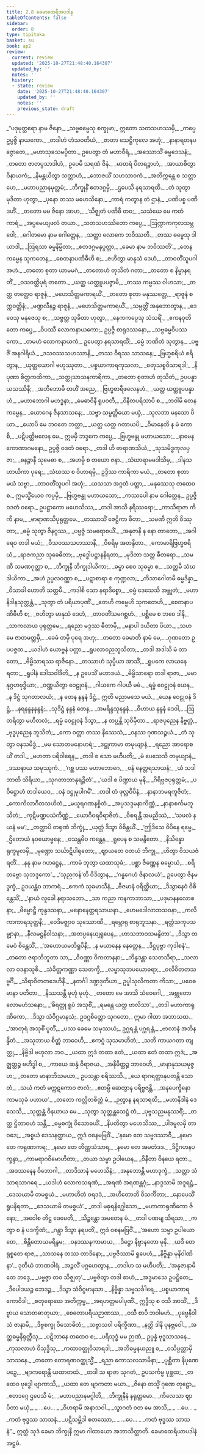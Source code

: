 ```yaml
---
title: 2.8 ခေမာထေရီအပဒါန
tableOfContents: false
sidebar:
  order: 8
type: tipitaka
basket: su
book: ap2
review:
  current: review
  updated: '2025-10-27T21:48:40.164307'
  updated_by: ''
  notes: ''
  history:
  - state: review
    date: '2025-10-27T21:48:40.164307'
    updated_by: ''
    notes: ''
    previous_state: draft
---
```



<ReviewStatus review={frontmatter.review} showDetails={true} />

<HypothesisAnnotation frontmatter={frontmatter} />

<DynamicBreadcrumb />

<Division number="289" book="ap2" e="ch" v="20" p="136">

<Paragraph number="460" type="verses" book="ap2">
_“ပဒုမုတ္တရော နာမ ဇိနော,_  
_သဗ္ဗဓမ္မေသု စက္ခုမာ;_  
ဣတော သတသဟဿမှိ,_  
_ကပ္ပေ ဥပ္ပဇ္ဇိ နာယကော._  

</Paragraph>

</Division>
<Division number="290" book="ap2" e="ch" v="20" p="136">

<Paragraph number="461" type="verses" book="ap2">
_တဒါဟံ ဟံသဝတိယံ,_  
_ဇာတာ သေဋ္ဌိကုလေ အဟုံ;_  
_နာနာရတနပဇ္ဇောတေ,_  
_မဟာသုခသမပ္ပိတာ._  

</Paragraph>

</Division>
<Division number="291" book="ap2" e="ch" v="20" p="136">

<Paragraph number="462" book="ap2">
ဥပေတွာ တံ မဟာဝီရံ,_  
_အဿောသိံ ဓမ္မဒေသနံ;_  
_တတော ဇာတပ္ပသာဒါဟံ,_  
ဥပေမိ သရဏံ ဇိနံ._  

</Paragraph>

</Division>
<Division number="292" book="ap2" e="ch" v="20" p="136">

<Paragraph number="463" type="verses" book="ap2">
_မာတရံ ပိတရဉ္စာဟံ,_  
_အာယာစိတွာ ဝိနာယကံ;_  
_နိမန္တယိတွာ သတ္တာဟံ,_  
_ဘောဇယိံ သဟသာဝကံ._  

</Paragraph>

</Division>
<Division number="293" book="ap2" e="ch" v="20" p="136">

<Paragraph number="464" type="verses" book="ap2">
_အတိက္ကန္တေ စ သတ္တာဟေ,_  
_မဟာပညာနမုတ္တမံ;_  
_ဘိက္ခုနိံ ဧတဒဂ္ဂမှိ,_  
_ဌပေသိ နရသာရထိ._  

</Paragraph>

</Division>
<Division number="294" book="ap2" e="ch" v="20" p="136">

<Paragraph number="465" type="verses" book="ap2">
_တံ သုတွာ မုဒိတာ ဟုတွာ,_  
_ပုနော တဿ မဟေသိနော;_  
_ကာရံ ကတွာန တံ ဌာနံ,_  
_ပဏိပစ္စ ပဏီဒဟိံ._  

</Paragraph>

</Division>
<Division number="295" book="ap2" e="ch" v="20" p="137">

<Paragraph number="466" type="verses" book="ap2">
_တတော မမ ဇိနော အာဟ,_  
_‘သိဇ္ဈတံ ပဏိဓီ တဝ;_  
_သသံဃေ မေ ကတံ ကာရံ,_  
_အပ္ပမေယျဖလံ တယာ._  

</Paragraph>

</Division>
<Division number="296" book="ap2" e="ch" v="20" p="137">

<Paragraph number="467" type="verses" book="ap2">
_သတသဟဿိတော ကပ္ပေ,_  
_ဩက္ကာကကုလသမ္ဘဝေါ;_  
_ဂေါတမော နာမ ဂေါတ္တေန,_  
_သတ္ထာ လောကေ ဘဝိဿတိ._  

</Paragraph>

</Division>
<Division number="297" book="ap2" e="ch" v="20" p="137">

<Paragraph number="468" type="verses" book="ap2">
_တဿ ဓမ္မေသု ဒါယာဒါ,_  
_ဩရသာ ဓမ္မနိမ္မိတာ;_  
_ဧတဒဂ္ဂမနုပ္ပတ္တာ,_  
_ခေမာ နာမ ဘဝိဿတိ’._  

</Paragraph>

</Division>
<Division number="298" book="ap2" e="ch" v="20" p="137">

<Paragraph number="469" type="verses" book="ap2">
_တေန ကမ္မေန သုကတေန,_  
_စေတနာပဏိဓီဟိ စ;_  
_ဇဟိတွာ မာနုသံ ဒေဟံ,_  
_တာဝတိံသူပဂါ အဟံ._  

</Paragraph>

</Division>
<Division number="299" book="ap2" e="ch" v="20" p="137">

<Paragraph number="470" type="verses" book="ap2">
_တတော စုတာ ယာမမဂံ,_  
_တတောဟံ တုသိတံ ဂတာ;_  
_တတော စ နိမ္မာနရတိံ,_  
_ဝသဝတ္တိပုရံ တတော._  

</Paragraph>

</Division>
<Division number="300" book="ap2" e="ch" v="20" p="137">

<Paragraph number="471" type="verses" book="ap2">
_ယတ္ထ ယတ္ထူပပဇ္ဇာမိ,_  
_တဿ ကမ္မဿ ဝါဟသာ;_  
_တတ္ထ တတ္ထေဝ ရာဇူနံ,_  
_မဟေသိတ္တမကာရယိံ._  

</Paragraph>

</Division>
<Division number="301" book="ap2" e="ch" v="20" p="137">

<Paragraph number="472" type="verses" book="ap2">
_တတော စုတာ မနုဿတ္တေ,_  
_ရာဇူနံ စက္ကဝတ္တိနံ;_  
_မဏ္ဍလီနဉ္စ ရာဇူနံ,_  
_မဟေသိတ္တမကာရယိံ._  

</Paragraph>

</Division>
<Division number="302" book="ap2" e="ch" v="20" p="137">

<Paragraph number="473" type="verses" book="ap2">
_သမ္ပတ္တိံ အနုဘောတွာန,_  
_ဒေဝေသု မနုဇေသု စ;_  
_သဗ္ဗတ္ထ သုခိတာ ဟုတွာ,_  
_နေကကပ္ပေသု သံသရိံ._  

</Paragraph>

</Division>
<Division number="303" book="ap2" e="ch" v="20" p="137">

<Paragraph number="474" type="verses" book="ap2">
_ဧကနဝုတိတော ကပ္ပေ,_  
_ဝိပဿီ လောကနာယကော;_  
ဥပ္ပဇ္ဇိ စာရုဒဿနော,_  
_သဗ္ဗဓမ္မဝိပဿကော._  

</Paragraph>

</Division>
<Division number="304" book="ap2" e="ch" v="20" p="137">

<Paragraph number="475" type="verses" book="ap2">
_တမဟံ လောကနာယကံ,_  
ဥပေတွာ နရသာရထိံ;_  
_ဓမ္မံ ဘဏိတံ သုတွာန,_  
_ပဗ္ဗဇိံ အနဂါရိယံ._  

</Paragraph>

</Division>
<Division number="305" book="ap2" e="ch" v="20" p="137">

<Paragraph number="476" type="verses" book="ap2">
_ဒသဝဿသဟဿာနိ,_  
_တဿ ဝီရဿ သာသနေ;_  
_ဗြဟ္မစရိယံ စရိတွာန,_  
_ယုတ္တယောဂါ ဗဟုဿုတာ._  

</Paragraph>

</Division>
<Division number="306" book="ap2" e="ch" v="20" p="138">

<Paragraph number="477" type="verses" book="ap2">
_ပစ္စယာကာရကုသလာ,_  
_စတုသစ္စဝိသာရဒါ;_  
_နိပုဏာ စိတ္တကထိကာ,_  
_သတ္ထုသာသနကာရိကာ._  

</Paragraph>

</Division>
<Division number="307" book="ap2" e="ch" v="20" p="138">

<Paragraph number="478" type="verses" book="ap2">
_တတော စုတာဟံ တုသိတံ,_  
ဥပပန္နာ ယသဿိနီ;_  
_အဘိဘောမိ တဟိံ အညေ,_  
_ဗြဟ္မစာရီဖလေနဟံ._  

</Paragraph>

</Division>
<Division number="308" book="ap2" e="ch" v="20" p="138">

<Paragraph number="479" type="verses" book="ap2">
_ယတ္ထ ယတ္ထူပပန္နာဟံ,_  
_မဟာဘောဂါ မဟဒ္ဓနာ;_  
_မေဓာဝိနီ ရူပဝတီ,_  
_ဝိနီတပရိသာပိ စ._  

</Paragraph>

</Division>
<Division number="309" book="ap2" e="ch" v="20" p="138">

<Paragraph number="480" type="verses" book="ap2">
_ဘဝါမိ တေန ကမ္မေန,_  
_ယောဂေန ဇိနသာသနေ;_  
_သဗ္ဗာ သမ္ပတ္တိယော မယှံ,_  
_သုလဘာ မနသော ပိယာ._  

</Paragraph>

</Division>
<Division number="310" book="ap2" e="ch" v="20" p="138">

<Paragraph number="481" type="verses" book="ap2">
_ယောပိ မေ ဘဝတေ ဘတ္တာ,_  
_ယတ္ထ ယတ္ထ ဂတာယပိ;_  
_ဝိမာနေတိ န မံ ကောစိ,_  
_ပဋိပတ္တိဗလေန မေ._  

</Paragraph>

</Division>
<Division number="311" book="ap2" e="ch" v="20" p="138">

<Paragraph number="482" book="ap2">
ဣမမှိ ဘဒ္ဒကေ ကပ္ပေ,_  
_ဗြဟ္မဗန္ဓု မဟာယသော;_  
_နာမေန ကောဏာဂမနော,_  
ဥပ္ပဇ္ဇိ ဝဒတံ ဝရော._  

</Paragraph>

</Division>
<Division number="312" book="ap2" e="ch" v="20" p="138">

<Paragraph number="483" type="verses" book="ap2">
_တဒါ ဟိ ဗာရာဏသိယံ,_  
_သုသမိဒ္ဓကုလပ္ပဇာ;_  
_ဓနဉ္ဇာနီ သုမေဓာ စ,_  
_အဟမ္ပိ စ တယော ဇနာ._  

</Paragraph>

</Division>
<Division number="313" book="ap2" e="ch" v="20" p="138">

<Paragraph number="484" type="verses" book="ap2">
_သံဃာရာမမဒါသိမှ,_  
_ဒါနသဟာယိကာ ပုရေ;_  
_သံဃဿ စ ဝိဟာရမ္ပိ,_  
ဥဒ္ဒိဿ ကာရိကာ မယံ._  

</Paragraph>

</Division>
<Division number="314" book="ap2" e="ch" v="20" p="138">

<Paragraph number="485" type="verses" book="ap2">
_တတော စုတာ မယံ သဗ္ဗာ,_  
_တာဝတိံသူပဂါ အဟုံ;_  
_ယသသာ အဂ္ဂတံ ပတ္တာ,_  
_မနုဿေသု တထေဝ စ._  

</Paragraph>

</Division>
<Division number="315" book="ap2" e="ch" v="20" p="138">

<Paragraph number="486" book="ap2">
ဣမသ္မိံယေဝ ကပ္ပမှိ,_  
_ဗြဟ္မဗန္ဓု မဟာယသော;_  
_ကဿပေါ နာမ ဂေါတ္တေန,_  
ဥပ္ပဇ္ဇိ ဝဒတံ ဝရော._  

</Paragraph>

</Division>
<Division number="316" book="ap2" e="ch" v="20" p="138">

<Paragraph number="487" type="verses" book="ap2">
ဥပဋ္ဌာကော မဟေသိဿ,_  
_တဒါ အာသိ နရိဿရော;_  
_ကာသိရာဇာ ကိကီ နာမ,_  
_ဗာရာဏသိပုရုတ္တမေ._  

</Paragraph>

</Division>
<Division number="317" book="ap2" e="ch" v="20" p="138">

<Paragraph number="488" type="verses" book="ap2">
_တဿာသိံ ဇေဋ္ဌိကာ ဓီတာ,_  
_သမဏီ ဣတိ ဝိဿုတာ;_  
_ဓမ္မံ သုတွာ ဇိနဂ္ဂဿ,_  
_ပဗ္ဗဇ္ဇံ သမရောစယိံ._  

</Paragraph>

</Division>
<Division number="318" book="ap2" e="ch" v="20" p="138">

<Paragraph number="489" type="verses" book="ap2">
_အနုဇာနိ န နော တာတော,_  
_အဂါရေဝ တဒါ မယံ;_  
_ဝီသဝဿသဟဿာနိ,_  
_ဝိစရိမှ အတန္ဒိတာ._  

</Paragraph>

</Division>
<Division number="319" book="ap2" e="ch" v="20" p="139">

<Paragraph number="490" type="verses" book="ap2">
_ကောမာရိဗြဟ္မစရိယံ,_  
_ရာဇကညာ သုခေဓိတာ;_  
_ဗုဒ္ဓေါပဋ္ဌာနနိရတာ,_  
_မုဒိတာ သတ္တ ဓီတရော._  

</Paragraph>

</Division>
<Division number="320" book="ap2" e="ch" v="20" p="139">

<Paragraph number="491" type="verses" book="ap2">
_သမဏီ သမဏဂုတ္တာ စ,_  
_ဘိက္ခုနီ ဘိက္ခုဒါယိကာ;_  
_ဓမ္မာ စေဝ သုဓမ္မာ စ,_  
_သတ္တမီ သံဃဒါယိကာ._  

</Paragraph>

</Division>
<Division number="321" book="ap2" e="ch" v="20" p="139">

<Paragraph number="492" type="verses" book="ap2">
_အဟံ ဥပ္ပလဝဏ္ဏာ စ,_  
_ပဋာစာရာ စ ကုဏ္ဍလာ;_  
_ကိသာဂေါတမီ ဓမ္မဒိန္နာ,_  
_ဝိသာခါ ဟောတိ သတ္တမီ._  

</Paragraph>

</Division>
<Division number="322" book="ap2" e="ch" v="20" p="139">

<Paragraph number="493" type="verses" book="ap2">
_ကဒါစိ သော နရာဒိစ္စော,_  
_ဓမ္မံ ဒေသေသိ အဗ္ဘုတံ;_  
_မဟာနိဒါနသုတ္တန္တံ,_  
_သုတွာ တံ ပရိယာပုဏိံ._  

</Paragraph>

</Division>
<Division number="323" book="ap2" e="ch" v="20" p="139">

<Paragraph number="494" type="verses" book="ap2">
_တေဟိ ကမ္မေဟိ သုကတေဟိ,_  
_စေတနာပဏိဓီဟိ စ;_  
_ဇဟိတွာ မာနုသံ ဒေဟံ,_  
_တာဝတိံသမဂစ္ဆဟံ._  

</Paragraph>

</Division>
<Division number="324" book="ap2" e="ch" v="20" p="139">

<Paragraph number="495" type="verses" book="ap2">
_ပစ္ဆိမေ စ ဘဝေ ဒါနိ,_  
_သာကလာယ ပုရုတ္တမေ;_  
_ရညော မဒ္ဒဿ ဓီတာမှိ,_  
_မနာပါ ဒယိတာ ပိယာ._  

</Paragraph>

</Division>
<Division number="325" book="ap2" e="ch" v="20" p="139">

<Paragraph number="496" type="verses" book="ap2">
_သဟ မေ ဇာတမတ္တမှိ,_  
_ခေမံ တမှိ ပုရေ အဟု;_  
_တတော ခေမာတိ နာမံ မေ,_  
_ဂုဏတော ဥပပဇ္ဇထ._  

</Paragraph>

</Division>
<Division number="326" book="ap2" e="ch" v="20" p="139">

<Paragraph number="497" type="verses" book="ap2">
_ယဒါဟံ ယောဗ္ဗနံ ပတ္တာ,_  
_ရူပလာဝညဘူသိတာ;_  
_တဒါ အဒါသိ မံ တာတော,_  
_ဗိမ္ဗိသာရဿ ရာဇိနော._  

</Paragraph>

</Division>
<Division number="327" book="ap2" e="ch" v="20" p="139">

<Paragraph number="498" type="verses" book="ap2">
_တဿာဟံ သုပ္ပိယာ အာသိံ,_  
_ရူပကေ လာယနေ ရတာ;_  
_ရူပါနံ ဒေါသဝါဒီတိ,_  
_န ဥပေသိံ မဟာဒယံ._  

</Paragraph>

</Division>
<Division number="328" book="ap2" e="ch" v="20" p="139">

<Paragraph number="499" type="verses" book="ap2">
_ဗိမ္ဗိသာရော တဒါ ရာဇာ,_  
_မမာနုဂ္ဂဟဗုဒ္ဓိယာ;_  
_ဝဏ္ဏယိတွာ ဝေဠုဝနံ,_  
_ဂါယကေ ဂါပယီ မမံ._  

</Paragraph>

</Division>
<Division number="329" book="ap2" e="ch" v="20" p="139">

<Paragraph number="500" type="verses" book="ap2">
_ရမ္မံ ဝေဠုဝနံ ယေန,_  
_န ဒိဋ္ဌံ သုဂတာလယံ;_  
_န တေန နန္ဒနံ ဒိဋ္ဌံ,_  
ဣတိ မညာမသေ မယံ._  

</Paragraph>

</Division>
<Division number="330" book="ap2" e="ch" v="20" p="139">

<Paragraph number="501" type="verses" book="ap2">
_ယေန ဝေဠုဝနံ ဒိဋ္ဌံ,_  
_နရနန္ဒနနန္ဒနံ;_  
_သုဒိဋ္ဌံ နန္ဒနံ တေန,_  
_အမရိန္ဒသုနန္ဒနံ._  

</Paragraph>

</Division>
<Division number="331" book="ap2" e="ch" v="20" p="140">

<Paragraph number="502" type="verses" book="ap2">
_ဝိဟာယ နန္ဒနံ ဒေဝါ,_  
_ဩတရိတွာ မဟီတလံ;_  
_ရမ္မံ ဝေဠုဝနံ ဒိသွာ,_  
_န တပ္ပန္တိ သုဝိမှိတာ._  

</Paragraph>

</Division>
<Division number="332" book="ap2" e="ch" v="20" p="140">

<Paragraph number="503" type="verses" book="ap2">
_ရာဇပုညေန နိဗ္ဗတ္တံ,_  
_ဗုဒ္ဓပုညေန ဘူသိတံ;_  
_ကော ဝတ္တာ တဿ နိဿေသံ,_  
_ဝနဿ ဂုဏသဉ္စယံ._  

</Paragraph>

</Division>
<Division number="333" book="ap2" e="ch" v="20" p="140">

<Paragraph number="504" type="verses" book="ap2">
_တံ သုတွာ ဝနသမိဒ္ဓံ,_  
_မမ သောတမနောဟရံ;_  
_ဒဋ္ဌုကာမာ တမုယျာနံ,_  
_ရညော အာရောစယိံ တဒါ._  

</Paragraph>

</Division>
<Division number="334" book="ap2" e="ch" v="20" p="140">

<Paragraph number="505" type="verses" book="ap2">
_မဟတာ ပရိဝါရေန,_  
_တဒါ စ သော မဟီပတိ;_  
_မံ ပေသေသိ တမုယျာနံ,_  
_ဒဿနာယ သမုဿုကံ._  

</Paragraph>

</Division>
<Division number="335" book="ap2" e="ch" v="20" p="140">

<Paragraph number="506" type="verses" book="ap2">
_‘ဂစ္ဆ ပဿ မဟာဘောဂေ,_  
_ဝနံ နေတ္တရသာယနံ;_  
_ယံ သဒါ ဘာတိ သိရိယာ,_  
_သုဂတာဘာနုရဉ္ဇိတံ’._  

</Paragraph>

</Division>
<Division number="336" book="ap2" e="ch" v="20" p="140">

<Paragraph number="507" type="verses" book="ap2">
_‘ယဒါ စ ပိဏ္ဍာယ မုနိ,_  
_ဂိရိဗ္ဗဇပုရုတ္တမံ;_  
_ပဝိဋ္ဌောဟံ တဒါယေဝ,_  
_ဝနံ ဒဋ္ဌုမုပါဂမိံ’._  

</Paragraph>

</Division>
<Division number="337" book="ap2" e="ch" v="20" p="140">

<Paragraph number="508" type="verses" book="ap2">
_တဒါ တံ ဖုလ္လဝိပိနံ,_  
_နာနာဘမရကူဇိတံ;_  
_ကောကိလာဂီတသဟိတံ,_  
_မယူရဂဏနစ္စိတံ._  

</Paragraph>

</Division>
<Division number="338" book="ap2" e="ch" v="20" p="140">

<Paragraph number="509" type="verses" book="ap2">
_အပ္ပသဒ္ဒမနာကိဏ္ဏံ,_  
_နာနာစင်္ကမဘူသိတံ;_  
_ကုဋိမဏ္ဍပသံကိဏ္ဏံ,_  
_ယောဂီဝရဝိရာဇိတံ._  

</Paragraph>

</Division>
<Division number="339" book="ap2" e="ch" v="20" p="140">

<Paragraph number="510" type="verses" book="ap2">
_ဝိစရန္တီ အမညိဿံ,_  
_‘သဖလံ နယနံ မမ’;_  
_တတ္ထာပိ တရုဏံ ဘိက္ခုံ,_  
_ယုတ္တံ ဒိသွာ ဝိစိန္တယိံ._  

</Paragraph>

</Division>
<Division number="340" book="ap2" e="ch" v="20" p="140">

<Paragraph number="511" type="verses" book="ap2">
_‘ဤဒိသေ ဝိပိနေ ရမ္မေ,_  
_ဌိတောယံ နဝယောဗ္ဗနေ;_  
_ဝသန္တမိဝ ကန္တေန,_  
_ရူပေန စ သမနွိတော._  

</Paragraph>

</Division>
<Division number="341" book="ap2" e="ch" v="20" p="140">

<Paragraph number="512" type="verses" book="ap2">
_နိသိန္နော ရုက္ခမူလမှိ,_  
_မုဏ္ဍော သင်္ဃာဋိပါရုတော;_  
_ဈာယတေ ဝတယံ ဘိက္ခု,_  
_ဟိတွာ ဝိသယဇံ ရတိံ._  

</Paragraph>

</Division>
<Division number="342" book="ap2" e="ch" v="20" p="140">

<Paragraph number="513" type="verses" book="ap2">
_နနု နာမ ဂဟဋ္ဌေန,_  
_ကာမံ ဘုတွာ ယထာသုခံ;_  
_ပစ္ဆာ ဇိဏ္ဏေန ဓမ္မောယံ,_  
_စရိတဗ္ဗော သုဘဒ္ဒကော’._  

</Paragraph>

</Division>
<Division number="343" book="ap2" e="ch" v="20" p="140">

<Paragraph number="514" book="ap2">
_‘သုညကန်’တိ ဝိဒိတွာန,_  
_‘ဂန္ဓဂေဟံ ဇိနာလယံ’;_  
ဥပေတွာ ဇိနမဒ္ဒက္ခံ,_  
ဥဒယန္တံဝ ဘာကရံ._  

</Paragraph>

</Division>
<Division number="344" book="ap2" e="ch" v="20" p="141">

<Paragraph number="515" type="verses" book="ap2">
_ဧကကံ သုခမာသီနံ,_  
_ဗီဇမာနံ ဝရိတ္ထိယာ;_  
_ဒိသွာနေဝံ ဝိစိန္တေသိံ,_  
_‘နာယံ လူခေါ နရာသဘော._  

</Paragraph>

</Division>
<Division number="345" book="ap2" e="ch" v="20" p="141">

<Paragraph number="516" type="verses" book="ap2">
_သာ ကညာ ကနကာဘာသာ,_  
_ပဒုမာနနလောစနာ;_  
_ဗိမ္ဗောဋ္ဌီ ကုန္ဒဒသနာ,_  
_မနောနေတ္တရသာယနာ._  

</Paragraph>

</Division>
<Division number="346" book="ap2" e="ch" v="20" p="141">

<Paragraph number="517" type="verses" book="ap2">
_ဟေမဒေါလာဘသဝနာ,_  
_ကလိကာကာရသုတ္ထနီ;_  
_ဝေဒိမဇ္ဈာဝ သုဿောဏီ,_  
_ရမ္ဘောရု စာရုဘူသနာ._  

</Paragraph>

</Division>
<Division number="347" book="ap2" e="ch" v="20" p="141">

<Paragraph number="518" type="verses" book="ap2">
_ရတ္တံသကုပသမ္ဗျာနာ,_  
_နီလမဋ္ဌနိဝါသနာ;_  
_အတပ္ပနေယျရူပေန,_  
_ဟာသဘာဝသမနွိတာ’._  

</Paragraph>

</Division>
<Division number="348" book="ap2" e="ch" v="20" p="141">

<Paragraph number="519" type="verses" book="ap2">
_ဒိသွာ တမေဝံ စိန္တေသိံ,_  
_‘အဟောယမဘိရူပိနီ;_  
_န မယာနေန နေတ္တေန,_  
_ဒိဋ္ဌပုဗ္ဗာ ကုဒါစနံ’._  

</Paragraph>

</Division>
<Division number="349" book="ap2" e="ch" v="20" p="141">

<Paragraph number="520" type="verses" book="ap2">
_တတော ဇရာဘိဘူတာ သာ,_  
_ဝိဝဏ္ဏာ ဝိကတာနနာ;_  
_ဘိန္နဒန္တာ သေတသိရာ,_  
_သလာလာ ဝဒနာသုစိ._  

</Paragraph>

</Division>
<Division number="350" book="ap2" e="ch" v="20" p="141">

<Paragraph number="521" type="verses" book="ap2">
_သံခိတ္တကဏ္ဏာ သေတက္ခီ,_  
_လမ္ဗာသုဘပယောဓရာ;_  
_ဝလိဝိတတသဗ္ဗင်္ဂီ,_  
_သိရာဝိတတဒေဟိနီ._  

</Paragraph>

</Division>
<Division number="351" book="ap2" e="ch" v="20" p="141">

<Paragraph number="522" type="verses" book="ap2">
_နတင်္ဂါ ဒဏ္ဍဒုတိယာ,_  
ဥပ္ဖါသုလိကတာ ကိသာ;_  
_ပဝေဓမာနာ ပတိတာ,_  
_နိဿသန္တီ မုဟုံ မုဟုံ._  

</Paragraph>

</Division>
<Division number="352" book="ap2" e="ch" v="20" p="141">

<Paragraph number="523" type="verses" book="ap2">
_တတော မေ အာသိ သံဝေဂေါ,_  
_အဗ္ဘုတော လောမဟံသနော;_  
_‘ဓိရတ္ထု ရူပံ အသုစိံ,_  
_ရမန္တေ ယတ္ထ ဗာလိသာ’._  

</Paragraph>

</Division>
<Division number="353" book="ap2" e="ch" v="20" p="141">

<Paragraph number="524" book="ap2">
_တဒါ မဟာကာရုဏိကော,_  
_ဒိသွာ သံဝိဂ္ဂမာနသံ;_  
ဥဒဂ္ဂစိတ္တော သုဂတော,_  
ဣမာ ဂါထာ အဘာသထ._  

</Paragraph>

</Division>
<Division number="354" book="ap2" e="ch" v="20" p="141">

<Paragraph number="525" type="verses" book="ap2">
_‘အာတုရံ အသုစိံ ပူတိံ,_  
_ပဿ ခေမေ သမုဿယံ;_  
ဥဂ္ဃရန္တံ ပဂ္ဃရန္တံ,_  
_ဗာလာနံ အဘိနန္ဒိတံ._  

</Paragraph>

</Division>
<Division number="355" book="ap2" e="ch" v="20" p="141">

<Paragraph number="526" type="verses" book="ap2">
_အသုဘာယ စိတ္တံ ဘာဝေဟိ,_  
_ဧကဂ္ဂံ သုသမာဟိတံ;_  
_သတိ ကာယဂတာ တျတ္ထု,_  
_နိဗ္ဗိဒါ ဗဟုလာ ဘဝ._  

</Paragraph>

</Division>
<Division number="356" book="ap2" e="ch" v="20" p="141">

<Paragraph number="527" type="verses" book="ap2">
_ယထာ ဣဒံ တထာ ဧတံ,_  
_ယထာ ဧတံ တထာ ဣဒံ;_  
_အဇ္ဈတ္တဉ္စ ဗဟိဒ္ဓါ စ,_  
_ကာယေ ဆန္ဒံ ဝိရာဇယ._  

</Paragraph>

</Division>
<Division number="357" book="ap2" e="ch" v="20" p="142">

<Paragraph number="528" type="verses" book="ap2">
_အနိမိတ္တဉ္စ ဘာဝေဟိ,_  
_မာနာနုသယမုဇ္ဇဟ;_  
_တတော မာနာဘိသမယာ,_  
ဥပသန္တာ စရိဿသိ._  

</Paragraph>

</Division>
<Division number="358" book="ap2" e="ch" v="20" p="142">

<Paragraph number="529" type="verses" book="ap2">
_ယေ ရာဂရတ္တာနုပတန္တိ သောတံ,_  
_သယံ ကတံ မက္ကဋကောဝ ဇာလံ;_  
_ဧတမ္ပိ ဆေတွာန ပရိဗ္ဗဇန္တိ,_  
_အနပေက္ခိနော ကာမသုခံ ပဟာယ’._  

</Paragraph>

</Division>
<Division number="359" book="ap2" e="ch" v="20" p="142">

<Paragraph number="530" type="verses" book="ap2">
_တတော ကလ္လိတစိတ္တံ မံ,_  
_ဉတွာန နရသာရထိ;_  
_မဟာနိဒါနံ ဒေသေသိ,_  
_သုတ္တန္တံ ဝိနယာယ မေ._  

</Paragraph>

</Division>
<Division number="360" book="ap2" e="ch" v="20" p="142">

<Paragraph number="531" type="verses" book="ap2">
_သုတွာ သုတ္တန္တသေဋ္ဌံ တံ,_  
_ပုဗ္ဗသညမနုဿရိံ;_  
_တတ္ထ ဌိတာဝဟံ သန္တီ,_  
_ဓမ္မစက္ခုံ ဝိသောဓယိံ._  

</Paragraph>

</Division>
<Division number="361" book="ap2" e="ch" v="20" p="142">

<Paragraph number="532" type="verses" book="ap2">
_နိပတိတွာ မဟေသိဿ,_  
_ပါဒမူလမှိ တာဝဒေ;_  
_အစ္စယံ ဒေသနတ္ထာယ,_  
ဣဒံ ဝစနမဗြဝိံ._  

</Paragraph>

</Division>
<Division number="362" book="ap2" e="ch" v="20" p="142">

<Paragraph number="533" type="verses" book="ap2">
_‘နမော တေ သဗ္ဗဒဿာဝီ,_  
_နမော တေ ကရုဏာကရ;_  
_နမော တေ တိဏ္ဏသံသာရ,_  
_နမော တေ အမတံဒဒ._  

</Paragraph>

</Division>
<Division number="363" book="ap2" e="ch" v="20" p="227">

<Paragraph number="534" type="verses" book="ap2">
_ဒိဋ္ဌိဂဟနပက္ခန္ဒာ,_  
_ကာမရာဂဝိမောဟိတာ;_  
_တယာ သမ္မာ ဥပါယေန,_  
_ဝိနီတာ ဝိနယေ ရတာ._  

</Paragraph>

</Division>
<Division number="364" book="ap2" e="ch" v="20" p="227">

<Paragraph number="535" type="verses" book="ap2">
_အဒဿနေန ဝိဘောဂါ,_  
_တာဒိသာနံ မဟေသိနံ;_  
_အနုဘောန္တိ မဟာဒုက္ခံ,_  
_သတ္တာ သံသာရသာဂရေ._  

</Paragraph>

</Division>
<Division number="365" book="ap2" e="ch" v="20" p="227">

<Paragraph number="536" type="verses" book="ap2">
_ယဒါဟံ လောကသရဏံ,_  
_အရဏံ အရဏန္တဂုံ;_  
_နာဒ္ဒသာမိ အဒူရဋ္ဌံ,_  
_ဒေသယာမိ တမစ္စယံ._  

</Paragraph>

</Division>
<Division number="366" book="ap2" e="ch" v="20" p="228">

<Paragraph number="537" type="verses" book="ap2">
_မဟာဟိတံ ဝရဒဒံ,_  
_အဟိတောတိ ဝိသင်္ကိတာ;_  
_နောပေသိံ ရူပနိရတာ,_  
_ဒေသယာမိ တမစ္စယံ’._  

</Paragraph>

</Division>
<Division number="367" book="ap2" e="ch" v="20" p="228">

<Paragraph number="538" type="verses" book="ap2">
_တဒါ မဓုရနိဂ္ဃေါသော,_  
_မဟာကာရုဏိကော ဇိနော;_  
_အဝေါစ တိဋ္ဌ ခေမေတိ,_  
_သိဉ္စန္တော အမတေန မံ._  

</Paragraph>

</Division>
<Division number="368" book="ap2" e="ch" v="20" p="228">

<Paragraph number="539" type="verses" book="ap2">
_တဒါ ပဏမျ သိရသာ,_  
_ကတွာ စ နံ ပဒက္ခိဏံ;_  
_ဂန္တွာ ဒိသွာ နရပတိံ,_  
ဣဒံ ဝစနမဗြဝိံ._  

</Paragraph>

</Division>
<Division number="369" book="ap2" e="ch" v="20" p="228">

<Paragraph number="540" type="verses" book="ap2">
_‘အဟော သမ္မာ ဥပါယော တေ,_  
_စိန္တိတောယမရိန္ဒမ;_  
_ဝနဒဿနကာမာယ,_  
_ဒိဋ္ဌော နိဗ္ဗာနတော မုနိ._  

</Paragraph>

</Division>
<Division number="370" book="ap2" e="ch" v="20" p="228">

<Paragraph number="541" type="verses" book="ap2">
_ယဒိ တေ ရုစ္စတေ ရာဇ,_  
_သာသနေ တဿ တာဒိနော;_  
_ပဗ္ဗဇိဿာမိ ရူပေဟံ,_  
_နိဗ္ဗိန္နာ မုနိဝါဏိနာ’._  


</Paragraph>
</Division>

<Paragraph number="542" type="center" book="ap2">
ဒုတိယံ ဘာဏဝါရံ.


</Paragraph>

<Division number="371" book="ap2" e="ch" v="20" p="228">

<Paragraph number="543" type="verses" book="ap2">
_အဉ္ဇလိံ ပဂ္ဂဟေတွာန,_  
_တဒါဟ သ မဟီပတိ;_  
_‘အနုဇာနာမိ တေ ဘဒ္ဒေ,_  
_ပဗ္ဗဇ္ဇာ တဝ သိဇ္ဈတု’._  

</Paragraph>

</Division>
<Division number="372" book="ap2" e="ch" v="20" p="228">

<Paragraph number="544" type="verses" book="ap2">
_ပဗ္ဗဇိတွာ တဒါ စာဟံ,_  
_အဒ္ဓမာသေ ဥပဋ္ဌိတေ;_  
_ဒီပေါဒယဉ္စ ဘေဒဉ္စ,_  
_ဒိသွာ သံဝိဂ္ဂမာနသာ._  

</Paragraph>

</Division>
<Division number="373" book="ap2" e="ch" v="20" p="228">

<Paragraph number="545" type="verses" book="ap2">
_နိဗ္ဗိန္နာ သဗ္ဗသင်္ခါရေ,_  
_ပစ္စယာကာရကောဝိဒါ;_  
_စတုရောဃေ အတိက္ကမ္မ,_  
_အရဟတ္တမပါပုဏိံ._  

</Paragraph>

</Division>
<Division number="374" book="ap2" e="ch" v="20" p="228">

<Paragraph number="546" type="verses" book="ap2">
ဣဒ္ဓီသု စ ဝသီ အာသိံ,_  
_ဒိဗ္ဗာယ သောတဓာတုယာ;_  
_စေတောပရိယဉာဏဿ,_  
_ဝသီ စာပိ ဘဝါမဟံ._  

</Paragraph>

</Division>
<Division number="375" book="ap2" e="ch" v="20" p="228">

<Paragraph number="547" type="verses" book="ap2">
_ပုဗ္ဗေနိဝါသံ ဇာနာမိ,_  
_ဒိဗ္ဗစက္ခု ဝိသောဓိတံ;_  
_သဗ္ဗာသဝါ ပရိက္ခီဏာ,_  
_နတ္ထိ ဒါနိ ပုနဗ္ဘဝေါ._  

</Paragraph>

</Division>
<Division number="376" book="ap2" e="ch" v="20" p="228">

<Paragraph number="548" type="verses" book="ap2">
_အတ္ထဓမ္မနိရုတ္တီသု,_  
_ပဋိဘာနေ တထေဝ စ;_  
_ပရိသုဒ္ဓံ မမ ဉာဏံ,_  
ဥပ္ပန္နံ ဗုဒ္ဓသာသနေ._  

</Paragraph>

</Division>
<Division number="377" book="ap2" e="ch" v="20" p="228">

<Paragraph number="549" type="verses" book="ap2">
_ကုသလာဟံ ဝိသုဒ္ဓီသု,_  
_ကထာဝတ္ထုဝိသာရဒါ;_  
_အဘိဓမ္မနယညူ စ,_  
_ဝသိပ္ပတ္တာမှိ သာသနေ._  

</Paragraph>

</Division>
<Division number="378" book="ap2" e="ch" v="20" p="229">

<Paragraph number="550" type="verses" book="ap2">
_တတော တောရဏဝတ္ထုသ္မိံ,_  
_ရညာ ကောသလသာမိနာ;_  
_ပုစ္ဆိတာ နိပုဏေ ပဉှေ,_  
_ဗျာကရောန္တီ ယထာတထံ._  

</Paragraph>

</Division>
<Division number="379" book="ap2" e="ch" v="20" p="229">

<Paragraph number="551" type="verses" book="ap2">
_တဒါ သ ရာဇာ သုဂတံ,_  
ဥပသင်္ကမ္မ ပုစ္ဆထ;_  
_တထေဝ ဗုဒ္ဓေါ ဗျာကာသိ,_  
_ယထာ တေ ဗျာကတာ မယာ._  

</Paragraph>

</Division>
<Division number="380" book="ap2" e="ch" v="20" p="229">

<Paragraph number="552" type="verses" book="ap2">
_ဇိနော တသ္မိံ ဂုဏေ တုဋ္ဌော,_  
_ဧတဒဂ္ဂေ ဌပေသိ မံ;_  
_မဟာပညာနမဂ္ဂါတိ,_  
_ဘိက္ခုနီနံ နရုတ္တမော._  

</Paragraph>

</Division>
<Division number="381" book="ap2" e="ch" v="20" p="229">

<Paragraph number="553" type="verses" book="ap2">
_ကိလေသာ ဈာပိတာ မယှံ,_  
_ …ပေ… _  
_ဝိဟရာမိ အနာသဝါ._  

</Paragraph>

</Division>
<Division number="382" book="ap2" e="ch" v="20" p="229">

<Paragraph number="554" type="verses" book="ap2">
_သွာဂတံ ဝတ မေ အာသိ,_  
_ …ပေ… _  
_ကတံ ဗုဒ္ဓဿ သာသနံ._  

</Paragraph>

</Division>
<Division number="383" book="ap2" e="ch" v="20" p="229">

<Paragraph number="555" type="verses" book="ap2">
_ပဋိသမ္ဘိဒါ စတဿော,_  
_ …ပေ… _  
_ကတံ ဗုဒ္ဓဿ သာသနံ”._  

</Paragraph>

<Paragraph number="556" book="ap2">
ဣတ္ထံ သုဒံ ခေမာ ဘိက္ခုနီ ဣမာ ဂါထာယော အဘာသိတ္ထာတိ.

</Paragraph>
</Division>

<Paragraph number="557" type="center" book="ap2">
ခေမာထေရိယာပဒါနံ အဋ္ဌမံ.
</Paragraph>